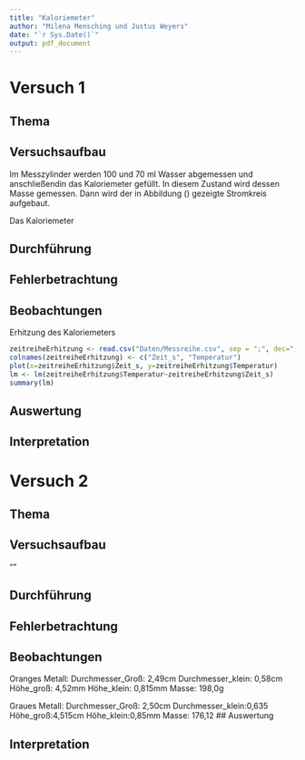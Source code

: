 ```yaml
---
title: "Kaloriemeter"
author: "Milena Mensching und Justus Weyers"
date: "`r Sys.Date()`"
output: pdf_document
---
```


# Versuch 1

## Thema

## Versuchsaufbau
Im Messzylinder werden 100 und 70 ml Wasser abgemessen und anschließendin das Kaloriemeter gefüllt.
In diesem Zustand wird dessen Masse gemessen.
Dann wird der in Abbildung () gezeigte Stromkreis aufgebaut.

Das Kaloriemeter 

## Durchführung

## Fehlerbetrachtung

## Beobachtungen
Erhitzung des Kaloriemeters
```r
zeitreiheErhitzung <- read.csv("Daten/Messreihe.csv", sep = ";", dec=",")[,10:11]
colnames(zeitreiheErhitzung) <- c("Zeit_s", "Temperatur")
plot(x=zeitreiheErhitzung$Zeit_s, y=zeitreiheErhitzung$Temperatur)
lm <- lm(zeitreiheErhitzung$Temperatur~zeitreiheErhitzung$Zeit_s)
summary(lm)
```


## Auswertung

## Interpretation


# Versuch 2

## Thema

## Versuchsaufbau
""

## Durchführung

## Fehlerbetrachtung

## Beobachtungen

Oranges Metall:
Durchmesser_Groß: 2,49cm
Durchmesser_klein: 0,58cm
Höhe_groß: 4,52mm
Höhe_klein: 0,815mm
Masse: 198,0g

Graues Metall:
Durchmesser_Groß: 2,50cm
Durchmesser_klein:0,635
Höhe_groß:4,515cm
Höhe_klein:0,85mm
Masse: 176,12
## Auswertung

## Interpretation